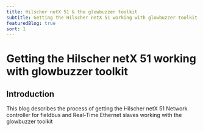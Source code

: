 ```yaml
---
title: Hilscher netX 51 & the glowbuzzer toolkit
subtitle: Getting the Hilscher netX 51 working with glowbuzzer toolkit
featuredBlog: true
sort: 1
---
```


# Getting the Hilscher netX 51 working with glowbuzzer toolkit

## Introduction
<TitleImage image={netx52} alt="netx52"/>

This blog describes the process of getting the Hilscher netX 51 Network controller for fieldbus and Real-Time Ethernet slaves working with the glowbuzzer toolkit

